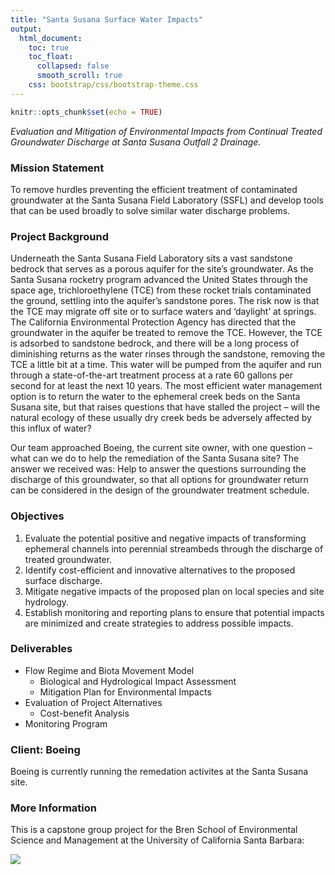 ```yaml
---
title: "Santa Susana Surface Water Impacts"
output:
  html_document:
    toc: true
    toc_float:
      collapsed: false
      smooth_scroll: true
    css: bootstrap/css/bootstrap-theme.css
--- 
```


```r
knitr::opts_chunk$set(echo = TRUE)
```

*Evaluation and Mitigation of Environmental Impacts from Continual Treated Groundwater Discharge at Santa Susana Outfall 2 Drainage.*

### Mission Statement

To remove hurdles preventing the efficient treatment of contaminated groundwater at the Santa Susana Field Laboratory (SSFL) and develop tools that can be used broadly to solve similar water discharge problems.

### Project Background
Underneath the Santa Susana Field Laboratory sits a vast sandstone bedrock that serves as a porous aquifer for the site’s groundwater. As the Santa Susana rocketry program advanced the United States through the space age, trichloroethylene (TCE) from these rocket trials contaminated the ground, settling into the aquifer’s sandstone pores. The risk now is that the TCE may migrate off site or to surface waters and ‘daylight’ at springs. The California Environmental Protection Agency has directed that the groundwater in the aquifer be treated to remove the TCE. However, the TCE is adsorbed to sandstone bedrock, and there will be a long process of diminishing returns as the water rinses through the sandstone, removing the TCE a little bit at a time. This water will be pumped from the aquifer and run through a state-of-the-art treatment process at a rate 60 gallons per second for at least the next 10 years. The most efficient water management option is to return the water to the ephemeral creek beds on the Santa Susana site, but that raises questions that have stalled the project -- will the natural ecology of these usually dry creek beds be adversely affected by this influx of water? 

Our team approached Boeing, the current site owner, with one question -- what can we do to help the remediation of the Santa Susana site? The answer we received was: Help to answer the questions surrounding the discharge of this groundwater, so that all options for groundwater return can be considered in the design of the groundwater treatment schedule.

### Objectives
1. Evaluate the potential positive and negative impacts of transforming ephemeral channels into perennial streambeds through the discharge of treated groundwater.
2. Identify cost-efficient and innovative alternatives to the proposed surface discharge.
3. Mitigate negative impacts of the proposed plan on local species and site hydrology.
4. Establish monitoring and reporting plans to ensure that potential impacts are minimized and create strategies to address possible impacts.

### Deliverables
* Flow Regime and Biota Movement Model
    + Biological and Hydrological Impact Assessment
    + Mitigation Plan for Environmental Impacts
* Evaluation of Project Alternatives
    + Cost-benefit Analysis
* Monitoring Program

### Client: Boeing
Boeing is currently running the remedation activites at the Santa Susana site.

### More Information
This is a capstone group project for the Bren School of Environmental Science and Management at the University of California Santa Barbara:

[![](images/brenlogo.png)](http://www.esm.ucsb.edu/)
